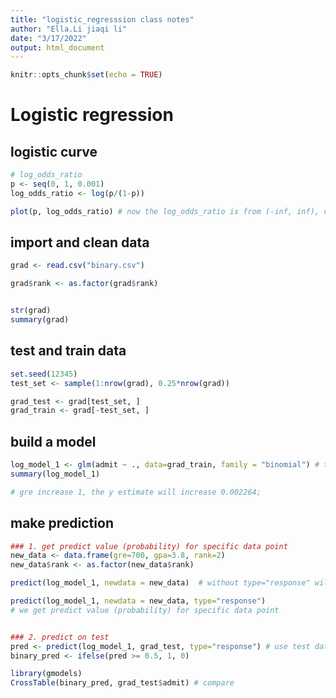 ```yaml
---
title: "logistic_regresssion class notes"
author: "Ella.Li jiaqi li"
date: "3/17/2022"
output: html_document
---
```


```r
knitr::opts_chunk$set(echo = TRUE)
```

# Logistic regression

## logistic curve

```r

# log_odds_ratio 
p <- seq(0, 1, 0.001)
log_odds_ratio <- log(p/(1-p))

plot(p, log_odds_ratio) # now the log_odds_ratio is from (-inf, inf), can apply regression
```

## import and clean data

```r

grad <- read.csv("binary.csv")

grad$rank <- as.factor(grad$rank)


str(grad)
summary(grad)
```

## test and train data

```r
set.seed(12345)
test_set <- sample(1:nrow(grad), 0.25*nrow(grad))

grad_test <- grad[test_set, ]
grad_train <- grad[-test_set, ]
```



## build a model

```r

log_model_1 <- glm(admit ~ ., data=grad_train, family = "binomial") # train model only use train data
summary(log_model_1)

# gre increase 1, the y estimate will increase 0.002264;
```
## make prediction

```r
### 1. get predict value (probability) for specific data point
new_data <- data.frame(gre=700, gpa=3.8, rank=2)
new_data$rank <- as.factor(new_data$rank)

predict(log_model_1, newdata = new_data)  # without type="response" will get predicted log odds ration

predict(log_model_1, newdata = new_data, type="response")
# we get predict value (probability) for specific data point


### 2. predict on test 
pred <- predict(log_model_1, grad_test, type="response") # use test data
binary_pred <- ifelse(pred >= 0.5, 1, 0)

library(gmodels)
CrossTable(binary_pred, grad_test$admit) # compare
```


